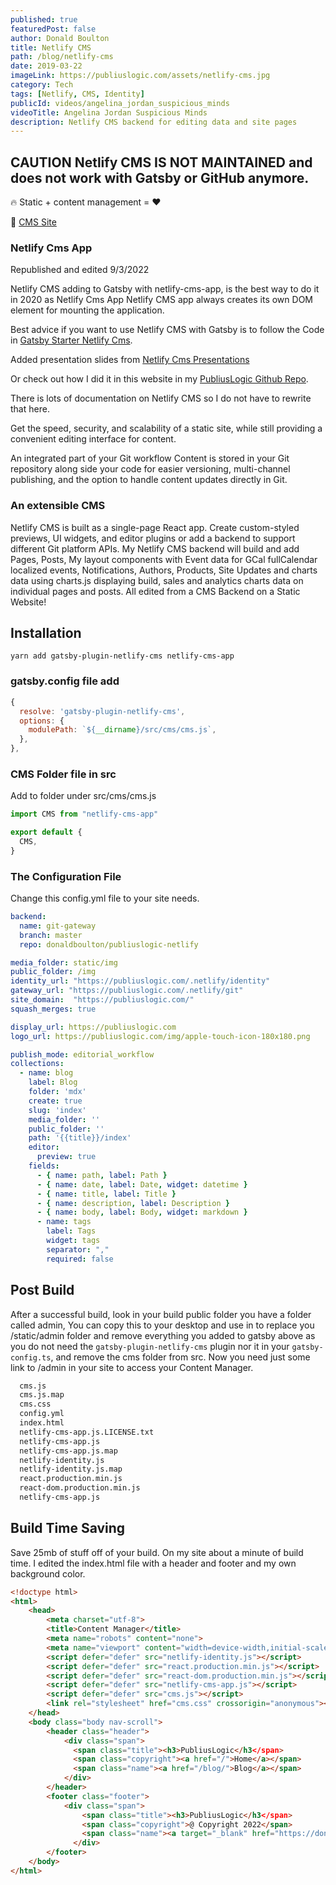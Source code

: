 ```yaml
---
published: true
featuredPost: false
author: Donald Boulton
title: Netlify CMS
path: /blog/netlify-cms
date: 2019-03-22
imageLink: https://publiuslogic.com/assets/netlify-cms.jpg
category: Tech
tags: [Netlify, CMS, Identity]
publicId: videos/angelina_jordan_suspicious_minds
videoTitle: Angelina Jordan Suspicious Minds
description: Netlify CMS backend for editing data and site pages
---
```


## CAUTION Netlify CMS IS NOT MAINTAINED and does not work with Gatsby or GitHub anymore.

🔥 Static + content management = ❤️

🔗 [CMS Site](https://www.netlifycms.org/)

### Netlify Cms App

Republished and edited 9/3/2022

Netlify CMS adding to Gatsby with netlify-cms-app, is the best way to do it in 2020 as Netlify Cms App Netlify CMS app always creates its own DOM element for mounting the application.

Best advice if you want to use Netlify CMS with Gatsby is to follow the Code in [Gatsby Starter Netlify Cms](https://github.com/netlify-templates/gatsby-starter-netlify-cms).

Added presentation slides from [Netlify Cms Presentations](https://github.com/Benaiah/netlify-cms-presentations-example)

Or check out how I did it in this website in my [PubliusLogic Github Repo](https://github.com/donaldboulton/publiuslogic).

There is lots of documentation on Netlify CMS so I do not have to rewrite that here.

Get the speed, security, and scalability of a static site, while still providing a convenient editing interface for content.

An integrated part of your Git workflow
Content is stored in your Git repository along side your code for easier versioning, multi-channel publishing, and the option to handle content updates directly in Git.

### An extensible CMS

Netlify CMS is built as a single-page React app. Create custom-styled previews, UI widgets, and editor plugins or add a backend to support different Git platform APIs.
My Netlify CMS backend will build and add Pages, Posts, My layout components with Event data for GCal fullCalendar localized events, Notifications, Authors, Products, Site Updates and charts data using charts.js displaying build, sales and analytics charts data on individual pages and posts. All edited from a CMS Backend on a Static Website!

## Installation

```node
yarn add gatsby-plugin-netlify-cms netlify-cms-app
```

### gatsby.config file add

```js:title=gatsby-config.js {1-6}
{
  resolve: 'gatsby-plugin-netlify-cms',
  options: {
    modulePath: `${__dirname}/src/cms/cms.js`,
  },
},
```

### CMS Folder file in src

Add to folder under src/cms/cms.js

```jsx:title=src/cms/cms.js {1,3-5}
import CMS from "netlify-cms-app"

export default {
  CMS,
}
```

### The Configuration File

Change this config.yml file to your site needs.

```yaml:title=static/admin/config.yml
backend:
  name: git-gateway
  branch: master
  repo: donaldboulton/publiuslogic-netlify

media_folder: static/img
public_folder: /img
identity_url: "https://publiuslogic.com/.netlify/identity"
gateway_url: "https://publiuslogic.com/.netlify/git"
site_domain:  "https://publiuslogic.com/"
squash_merges: true

display_url: https://publiuslogic.com
logo_url: https://publiuslogic.com/img/apple-touch-icon-180x180.png

publish_mode: editorial_workflow
collections:
  - name: blog
    label: Blog
    folder: 'mdx'
    create: true
    slug: 'index'
    media_folder: ''
    public_folder: ''
    path: '{{title}}/index'
    editor:
      preview: true
    fields:
      - { name: path, label: Path }
      - { name: date, label: Date, widget: datetime }
      - { name: title, label: Title }
      - { name: description, label: Description }
      - { name: body, label: Body, widget: markdown }
      - name: tags
        label: Tags
        widget: tags
        separator: ","
        required: false
```

## Post Build

After a successful build, look in your build public folder you have a folder called admin,
You can copy this to your desktop and use in to replace you /static/admin folder and remove everything you added to gatsby above as you do not need the `gatsby-plugin-netlify-cms` plugin nor it in your `gatsby-config.ts`, and remove the cms folder from src. Now you need just some link to /admin in your site to access your Content Manager.

```diff
  cms.js
  cms.js.map
  cms.css
  config.yml
  index.html
  netlify-cms-app.js.LICENSE.txt
  netlify-cms-app.js
  netlify-cms-app.js.map
  netlify-identity.js
  netlify-identity.js.map
  react.production.min.js
  react-dom.production.min.js
  netlify-cms-app.js
```

## Build Time Saving

Save 25mb of stuff off of your build. On my site about a minute of build time. I edited the index.html file with a header and footer and my own background color.

```html
<!doctype html>
<html>
    <head>
        <meta charset="utf-8">
        <title>Content Manager</title>
        <meta name="robots" content="none">
        <meta name="viewport" content="width=device-width,initial-scale=1">
        <script defer="defer" src="netlify-identity.js"></script>
        <script defer="defer" src="react.production.min.js"></script>
        <script defer="defer" src="react-dom.production.min.js"></script>
        <script defer="defer" src="netlify-cms-app.js"></script>
        <script defer="defer" src="cms.js"></script>
        <link rel="stylesheet" href="cms.css" crossorigin="anonymous"></link>
    </head>
    <body class="body nav-scroll">
        <header class="header">
            <div class="span">
              <span class="title"><h3>PubliusLogic</h3</span>
              <span class="copyright"><a href="/">Home</a></span>
              <span class="name"><a href="/blog/">Blog</a></span>
            </div>
        </header>
        <footer class="footer">
            <div class="span">
                <span class="title"><h3>PubliusLogic</h3</span>
                <span class="copyright">@ Copyright 2022</span>
                <span class="name"><a target="_blank" href="https://donboulton.com">By Donald Boulton</a></span>
              </div>
        </footer>
    </body>
</html>
```

<YouTube youTubeId="_CNZJLYvINc" />

<WavyHr className="mt-1 mb-1 text-fuchsia-600" />
